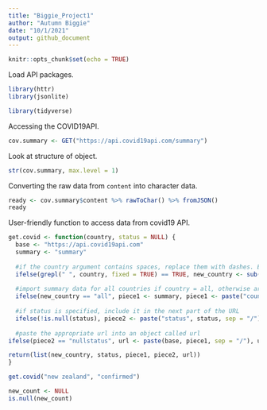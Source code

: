 ```yaml
---
title: "Biggie_Project1"
author: "Autumn Biggie"
date: "10/1/2021"
output: github_document
---
```


```r
knitr::opts_chunk$set(echo = TRUE)
```

Load API packages.  

```r
library(httr)
library(jsonlite)
```

```r
library(tidyverse)
```


Accessing the COVID19API.  

```r
cov.summary <- GET("https://api.covid19api.com/summary")
```

Look at structure of object.  

```r
str(cov.summary, max.level = 1)
```

Converting the raw data from `content` into character data.  

```r
ready <- cov.summary$content %>% rawToChar() %>% fromJSON()
ready
```


User-friendly function to access data from covid19 API.  

```r
get.covid <- function(country, status = NULL) {
  base <- "https://api.covid19api.com"
  summary <- "summary"
  
  #if the country argument contains spaces, replace them with dashes. Either way, assign value to new_country
  ifelse(grepl(" ", country, fixed = TRUE) == TRUE, new_country <- sub(" ", "-", country, fixed = TRUE), new_country <- country)
  
  #import summary data for all countries if country = all, otherwise arrange the next piece of the URL using the specified country
  ifelse(new_country == "all", piece1 <- summary, piece1 <- paste("country", new_country, sep = "/"))
  
  #if status is specified, include it in the next part of the URL
  ifelse(!is.null(status), piece2 <- paste("status", status, sep = "/"), piece2 <- "nullstatus")
  
  #paste the appropriate url into an object called url
ifelse(piece2 == "nullstatus", url <- paste(base, piece1, sep = "/"), url <- paste(base, piece1, piece2, sep = "/"))

return(list(new_country, status, piece1, piece2, url))
}

```

```r
get.covid("new zealand", "confirmed")
```

```r
new_count <- NULL
is.null(new_count)
```



